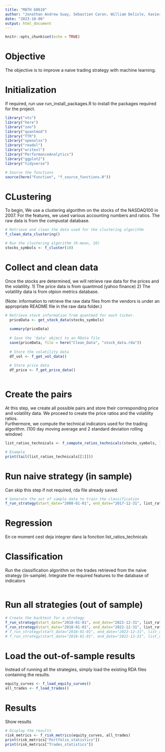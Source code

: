 ---
title: "MATH 60610"
author: "Jonathan Andrew Guay, Sébastien Caron, William Delisle, Xavier Marcoux"
date: "2023-10-08"
output: html_document
---

```{r setup, include=FALSE}
knitr::opts_chunk$set(echo = TRUE)
```

# Objective

The objective is to improve a naive trading strategy with machine learning.


# Initialization

If required, run use run_install_packages.R to install the packages required for the project.

```{r}
library("xts")
library("here")
library("zoo")
library("quantmod")
library("TTR")
library("openxlsx")
library("readxl")
library("writexl")
library("PerformanceAnalytics")
library("ggplot2")
library("tidyverse")

# Source the functions
source(here("Function", "f_source_functions.R"))

```
# CLustering

To begin, We use a clustering algorithm on the stocks of the NASDAQ100 in 2007.
For the features, we used various accounting numbers and ratios.
The raw data is from the compustat database.

```{r}
# Retrieve and clean the data used for the clustering algorithm
f_clean_data_clustering()

# Run the clustering algorithm (K-mean, 10)
stocks_symbols <- f_cluster(10)

```
# Collect and clean data

Once the stocks are determined, we will retrieve raw data for the prices and the volatility.
1) The price data is from quantmod (yahoo finance)
2) The volatility data is from otpion metrics database.

(Note: information to retrieve the raw data files from the vendors is under an appropriate README file in the raw data folder.)

```{r}
# Retrieve stock information from quantmod for each ticker.
  priceData <- get_stock_data(stocks_symbols)
  
  summary(priceData)
  
  # Save the 'data' object to an RData file
  save(priceData, file = here("Clean_Data", "stock_data.rda"))
  
  # Store the volatility data
  df_vol <- f_get_vol_data()
  
  # Store price data
  df_price <- f_get_price_data()  
  
```

# Create the pairs

At this step, we create all possible pairs and store their corresponding price and volatility data.
We proceed to create the price ratios and the volatility ratios.  
Furthermore, we compute the technical indicators used for the trading algorithm. 
(100 day moving average and 2 standard deviation rolling window)



```{r}
list_ratios_technicals <- f_compute_ratios_technicals(stocks_symbols, 100, 2, df_vol, df_price)

# Example
print(tail(list_ratios_technicals[[1]]))

```
# Run naive strategy (in sample)
Can skip this step if not required, rda file already saved.

```{r}
# Generate the out of sample data to train the classification
f_run_strategy(start_date="2008-01-01", end_date="2017-12-31", list_ratios_technicals, strategy="naive")
```

# Regression

En ce moment cest deja integrer dans la fonction list_ratios_technicals

# Classification
Run the classification algorithm on the trades retrieved from the naive strategy (in-sample).
Integrate the required features to the database of indicators

```{r}

```


# Run all strategies (out of sample)

```{r}
# Create the backtest for a strategy
f_run_strategy(start_date="2018-01-01", end_date="2022-12-31", list_ratios_technicals, strategy="naive")
f_run_strategy(start_date="2018-01-01", end_date="2022-12-31", list_ratios_technicals, strategy="regression")
# f_run_strategy(start_date="2018-01-01", end_date="2022-12-31", list_ratios_technicals, strategy="classification")
# f_run_strategy(start_date="2018-01-01", end_date="2022-12-31", list_ratios_technicals, strategy="both")
```

# Load the out-of-sample results
Instead of running all the strategies, simply load the existing RDA files containing the results.

```{r}

equity_curves <- f_load_equity_curves()
all_trades <- f_load_trades()
```


# Results

Show results

```{r}
# Display the results
risk_metrics <- f_risk_metrics(equity_curves, all_trades)
print(risk_metrics["Portfolio_statistics"])
print(risk_metrics["Trades_statistics"])

```






